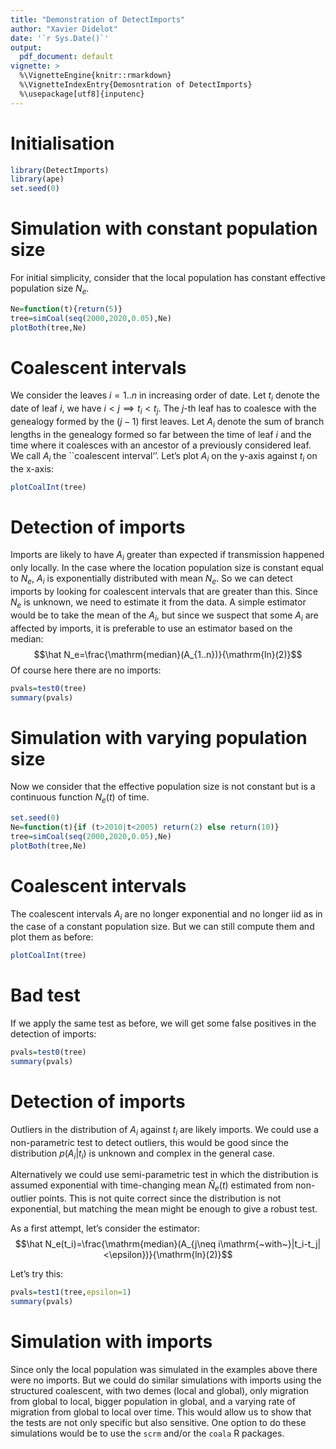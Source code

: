 ```yaml
---
title: "Demonstration of DetectImports"
author: "Xavier Didelot"
date: '`r Sys.Date()`'
output:
  pdf_document: default
vignette: >
  %\VignetteEngine{knitr::rmarkdown}
  %\VignetteIndexEntry{Demosntration of DetectImports}
  %\usepackage[utf8]{inputenc}
---
```


# Initialisation

```r
library(DetectImports)
library(ape)
set.seed(0)
```

# Simulation with constant population size 

For initial simplicity, consider that the local population has constant effective population size $N_e$.

```r
Ne=function(t){return(5)}
tree=simCoal(seq(2000,2020,0.05),Ne)
plotBoth(tree,Ne)
```

# Coalescent intervals

We consider the leaves $i=1..n$ in increasing order of date. Let $t_i$ denote the date of leaf $i$, we have $i<j \implies t_i<t_j$. The $j$-th leaf has to coalesce with the genealogy formed by the $(j-1)$ first leaves. Let $A_i$ denote the sum of branch lengths in the genealogy formed so far between the time of leaf $i$ and the time where it coalesces with an ancestor of a previously considered leaf. We call $A_i$ the ``coalescent interval''. Let's plot $A_i$ on the y-axis against $t_i$ on the x-axis:

```r
plotCoalInt(tree)
```

# Detection of imports

Imports are likely to have $A_i$ greater than expected if transmission happened only locally.
In the case where the location population size is constant equal to $N_e$, 
$A_i$ is exponentially distributed with mean $N_e$. 
So we can detect imports by looking for coalescent intervals that are greater than this. 
Since $N_e$ is unknown, we need to estimate it from the data.
A simple estimator would be to take the mean of the $A_i$, but since we suspect that some $A_i$
are affected by imports, it is preferable to use an estimator based on the median:
$$\hat N_e=\frac{\mathrm{median}(A_{1..n})}{\mathrm{ln}(2)}$$
Of course here there are no imports:

```r
pvals=test0(tree)
summary(pvals)
```

# Simulation with varying population size

Now we consider that the effective population size is not constant but is a continuous function $N_e(t)$ of time.

```r
set.seed(0)
Ne=function(t){if (t>2010|t<2005) return(2) else return(10)}
tree=simCoal(seq(2000,2020,0.05),Ne)
plotBoth(tree,Ne)
```

# Coalescent intervals

The coalescent intervals $A_i$ are no longer exponential and no longer iid as in the case of a constant population size. But we can still compute them and plot them as before:

```r
plotCoalInt(tree)
```

# Bad test

If we apply the same test as before, we will get some false positives in the detection of imports:

```r
pvals=test0(tree)
summary(pvals)
```

# Detection of imports

Outliers in the distribution of $A_i$ against $t_i$ are likely imports. 
We could use a non-parametric test to detect outliers, this would be good since 
the distribution $p(A_i|t_i)$ is unknown and complex in the general case. 

Alternatively we could use semi-parametric test in which the distribution is assumed exponential with time-changing mean $\hat N_e(t)$ estimated from non-outlier points. This is not quite correct since the distribution is not exponential, but matching the mean might be enough to give a robust test.

As a first attempt, let's consider the estimator:
$$\hat N_e(t_i)=\frac{\mathrm{median}(A_{j\neq i\mathrm{~with~}|t_i-t_j|<\epsilon})}{\mathrm{ln}(2)}$$

Let's try this:
```r
pvals=test1(tree,epsilon=1)
summary(pvals)
```

# Simulation with imports

Since only the local population was simulated in the examples above there were no imports. But we could do similar simulations with imports using the structured coalescent, with two demes (local and global), only migration from global to local, bigger population in global, and a varying rate of migration from global to local over time. 
This would allow us to show that the tests are not only specific but also sensitive.
One option to do these simulations would be to use the `scrm` and/or the `coala` R packages.


